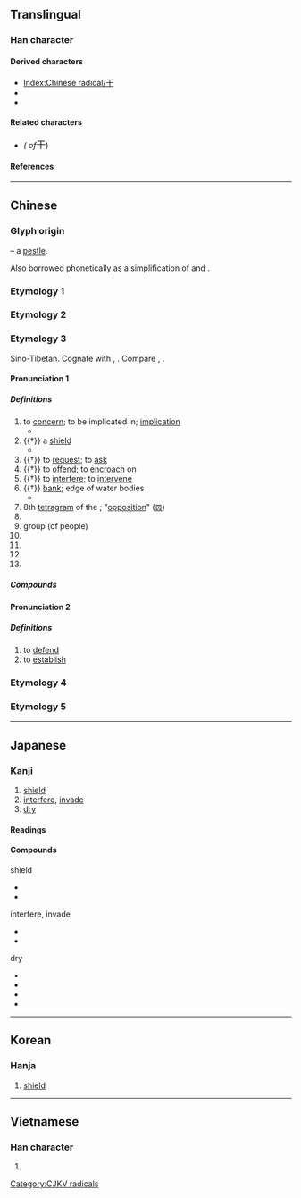 {{also|乾|幹|于|午|千|半|榦}}
{{character info/new}}
==Translingual==
{{stroke order|strokes=3}}
{{stroke order|type=animate}}

===Han character===
{{Han char|rn=51|rad=干|as=00|sn=3|four=10400|canj=MJ|ids=⿱一十}}

====Derived characters====
* [[Index:Chinese radical/干]]
* {{l|mul|[[仠]], [[𭆺]], [[奸]], [[𡯋]], [[屽]], [[㢨]], [[忓]], [[扞]], [[汗]], [[𨸗]], [[旰]], [[肝]], [[杆]], [[㶥]], [[㸩]], [[犴]], [[玕]], [[迀]], [[𭕍]], [[𤰟]], [[𤽂]], [[皯]], [[盰]], [[矸]], [[𥘏]], [[秆]], [[衦]], [[𥾍]], [[虷]], [[姧]], [[訐]]([[讦]]), [[赶]], [[𧿂]], [[豻]], [[軒]]([[轩]]), [[酐]], [[𡱭]], [[釬]]([[𬬧]]), [[𭒋]], [[𩈅]], [[靬]], [[𩎒]]([[𬰱]]), [[飦]]([[𫗞]]), [[馯]]([[𫘛]]), [[骭]], [[𩵟]], [[𩾝]], [[𪌃]], [[䵟]], [[𪔆]], [[鼾]], [[𪗙]]}} <!-- Characters not found under Radical Index for 干 -->
* {{l|mul|[[刊]], [[邗]], [[攼]], [[䧲]], [[頇]]([[顸]]), [[鳱]], [[𪚒]], [[𪚟]], [[𫢉]], [[𠣍]], [[厈]], [[𢇛]], [[旱]], [[芉]], [[𤴲]], [[癷]], [[𥝝]], [[𥤱]], [[竿]], [[閈]]([[闬]]), [[𩂀]], [[𫹯]], [[㶣]], [[㿻]], [[𭅖]]}} <!-- Characters not found under Radical Index for 干 -->

====Related characters====
* {{l|mul|[[乾]], [[幹]]}} ''({{w|Traditional Chinese|Traditional forms}} of ''<big>干</big>)

====References====
{{Han ref|kx=0339.010|dkj=09165|dj=0645.220|hdz=10405.050|uh=5E72}}

----

==Chinese==

===Glyph origin===
{{Han etym}}
{{liushu|p}} – a [[pestle]].

Also borrowed phonetically as a simplification of {{zh-l|*乾}} and {{zh-l|*幹}}.

===Etymology 1===
{{zh-see|乾}}

===Etymology 2===
{{zh-see|幹}}

===Etymology 3===
{{zh-forms}}

Sino-Tibetan. Cognate with {{och-l|扞|to shield; to protect}}, {{och-l|閈|gate}}. Compare {{cog|bo|འགལ||to go against, to violate, to contradict}}, {{cog|my|ကာ||shield; to shield; to block}}.

====Pronunciation 1====
{{zh-pron
|m=gān
|m-s=
|c=gon1
|c-t=
|g=
|h=pfs=kôn
|j=
|mb=gúing
|md=găng
|mn=kan
|mn-t=
|w=1koe
|x=
|mc=y
|oc=y
|cat=n,a,v,adv,cls,pn
}}

=====Definitions=====
{{zh-hanzi}}

# to [[concern]]; to be implicated in; [[implication]]
#* {{zh-x|這 事 與 我 無 '''干'''{gān}。|It has nothing '''to do''' with me.}}
# {{†}} a [[shield]]
#* {{zh-x|^形天 與 帝 至 此 （奇{jī} 肱 之 國） 爭 神，帝 斷 其 首，葬 之 長羊 之 山。乃 以 乳 為{wéi} 目，以 臍 為{wéi} 口，操 '''干''' 戚 以 舞。|When Xingtian fought with the Supreme Deity there (the land of people with odd/uneven upper-arms), the Supreme Deity decapitated him and buried his head at Changyang Mountain. [But Xingtian's] nipples became his eyes, his belly button became his mouth and the thrusting of his '''shield''' and battle-axe became his dance.|collapsed=y|ref=Shanhaijing}}
# {{†}} to [[request]]; to [[ask]]
# {{†}} to [[offend]]; to [[encroach]] on
# {{†}} to [[interfere]]; to [[intervene]]
# {{†}} [[bank]]; edge of water bodies
#* {{zh-l|江干}}
# 8th [[tetragram]] of the {{w|Taixuanjing}}; "[[opposition]]" ([[𝌍]])
# {{zh-short|天干|[[heavenly stem]]}}
# group (of people)
# {{zh-alt-form|乾|dry}}
# {{zh-alt-form|澗|brook; stream}}
# {{zh-alt-form|矸|rock}}
# {{surname|lang=zh}}

=====Compounds=====
{{zh-der|干犯:to encroach on|干戈:weapons of war|干支:the Heavenly Stems and Earthly Branches|干連:implication|干擾:to interfere|干擾素:interferon|干涉:to intervene|干涉現象:interference|干係:implication|干預:to intervene|干與:to intervene|干云蔽日:tall trees covering the sun|干證:witness|一干|不干|不氣干|不相干|不肯干休|丹干|何干|俠氣干雲|倒持干戈|倒置干戈|倒載干戈|刺干|加拉干達|動干戈|十干|善罷干休|大動干戈|天干|天干地支|奉干|射干|干仕|干伏|干休|干卿何事|干卿底事|干名犯義|干名采譽|干呆|干城|干寶|干將|干將莫邪|干惹|干戈載戢|干戚|干政|干旄|干時|干櫓|干求|干澤|干瀆|干礙|干祿|干紀|干累|干結|干罰|干罷|干羽|干請|干謁|干證人|干譽|干貝|干進|干雲|干雲蔽日|干青雲|干鳥|干鳥氣|干黷|德干高原|擔干係|擔干紀|斯干|日干|更待干罷|朱干玉戚|東干|染干|欄干|比干|毫不相干|江干|沽名干譽|烏干達|無干|白干|相干|矯情干譽|義氣干霄|耽干繫|若干|莫干山|豆干|豆腐干|豪氣干雲|邪不干正|長干巷|長干曲|闌干|陰干|非意相干|塔克拉瑪干}}

====Pronunciation 2====
{{zh-pron
|m=gàn
|cat=v
}}

=====Definitions=====
{{zh-hanzi}}

# to [[defend]]
# to [[establish]]

===Etymology 4===
{{zh-see|豻|v}}

===Etymology 5===
{{zh-see|贛|ss}}

{{zh-cat|Beginning|Elementary}}

----

==Japanese==

===Kanji===
{{ja-kanji|grade=6|rs=干00}}

# [[shield]]
# [[interfere]], [[invade]]
# [[dry]]

====Readings====
{{ja-readings
|goon=かん
|kanon=かん
|kun=ほ-す, ひ-る, たて-, おか-す
}}

====Compounds====
{{top3}}
; shield
* {{ja-r|干%戈|かん%か}}
* {{ja-r|干%城|たて%き}}
{{mid3}}
; interfere, invade
* {{ja-r|干%渉|かん%しょう}}
* {{ja-r|干%犯|かん%ぱん}}
{{mid3}}
; dry
* {{ja-r|干%害|かん%がい}}
* {{ja-r|干%天|かん%てん}}
* {{ja-r|干%魃|かん%ばつ}}
* {{ja-r|干%物|ひ%もの}}
{{bottom}}

----

==Korean==

===Hanja===
{{ko-hanja|hangeul=[[간]], [[강]]|rv=gan, gang|mr=kan, kang|eumhun=방패}}

# [[shield]]

----

==Vietnamese==

===Han character===
{{vi-hantu|[[can]], [[cơn]], [[càn]], [[cán]]|rs=干00}}

# {{defn|lang=vi|sort=干00}}

[[Category:CJKV radicals]]